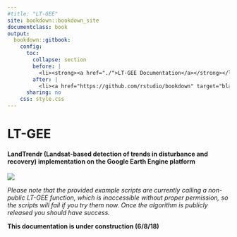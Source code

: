 ```yaml
---
#title: "LT-GEE"
site: bookdown::bookdown_site
documentclass: book
output: 
  bookdown::gitbook:
    config:
      toc:
        collapse: section
        before: |
          <li><strong><a href="./">LT-GEE Documentation</a></strong></li>
        after: |
          <li><a href="https://github.com/rstudio/bookdown" target="blank">Published with bookdown</a></li>
      sharing: no
    css: style.css
---
```


# LT-GEE {-}

#### LandTrendr (Landsat-based detection of trends in disturbance and recovery) implementation on the Google Earth Engine platform {-}

<img src='imgs/lt_gee_symbols.png'>

*Please note that the provided example scripts are currently calling a non-public LT-GEE function, which is inaccessible without proper permission, so the scripts will fail if you try them now. Once the algorithm is publicly released you should have success.*



**This documentation is under construction (6/8/18)**